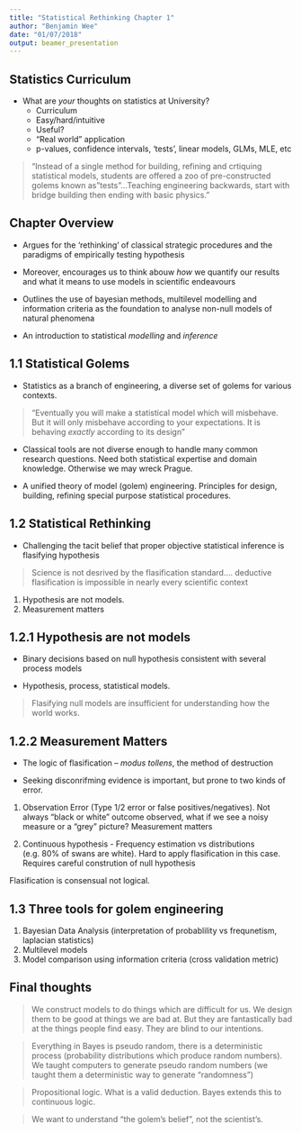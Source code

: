 ```yaml
---
title: "Statistical Rethinking Chapter 1"
author: "Benjamin Wee"
date: "01/07/2018"
output: beamer_presentation
---
```


## Statistics Curriculum

* What are *your* thoughts on statistics at University?
    - Curriculum
    - Easy/hard/intuitive
    - Useful?
    - "Real world" application
    - p-values, confidence intervals, 'tests', linear models, GLMs, MLE, etc

> "Instead of a single method for building, refining and crtiquing statistical models, students are offered a zoo of pre-constructed golems known as "tests"...Teaching engineering backwards, start with bridge building then ending with basic physics."

## Chapter Overview

- Argues for the 'rethinking' of classical strategic procedures and the paradigms of empirically testing hypothesis

- Moreover, encourages us to think abouw *how* we quantify our results and what it means to use models in scientific endeavours

- Outlines the use of bayesian methods, multilevel modelling and information criteria as the foundation to analyse non-null models of natural phenomena

- An introduction to statistical *modelling* and *inference*

## 1.1 Statistical Golems

- Statistics as a branch of engineering, a diverse set of golems for various contexts.

> "Eventually you will make a statistical model which will misbehave. But it will only misbehave according to your expectations. It is behaving *exactly* according to its design"

- Classical tools are not diverse enough to handle many common research questions. Need both statistical expertise and domain knowledge. Otherwise we may wreck Prague.

- A unified theory of model (golem) engineering. Principles for design, building, refining special purpose statistical procedures.

## 1.2 Statistical Rethinking

- Challenging the tacit belief that proper objective statistical inference is flasifying hypothesis

> Science is not desrived by the flasification standard.... deductive flasification is impossible in nearly every scientific context

1) Hypothesis are not models. 
2) Measurement matters

## 1.2.1 Hypothesis are not models

- Binary decisions based on null hypothesis consistent with several process models

- Hypothesis, process, statistical models. 

> Flasifying null models are insufficient for understanding how the world works.

## 1.2.2 Measurement Matters

- The logic of flasification -- *modus tollens*, the method of destruction

- Seeking disconrifming evidence is important, but prone to two kinds of error.

1) Observation Error (Type 1/2 error or false positives/negatives). Not always "black or white" outcome observed, what if we see a noisy measure or a "grey" picture? Measurement matters

2) Continuous hypothesis - Frequency estimation vs distributions (e.g. 80% of swans are white). Hard to apply flasification in this case. Requires careful constrution of null hypothesis

Flasification is consensual not logical.

## 1.3 Three tools for golem engineering

1) Bayesian Data Analysis (interpretation of probablility vs frequnetism, laplacian statistics)
2) Multilevel models
3) Model comparison using information criteria (cross validation metric)

## Final thoughts

> We construct models to do things which are difficult for us. We design them to be good at things we are bad at. But they are fantastically bad at the things people find easy. They are blind to our intentions. 

> Everything in Bayes is pseudo random, there is a deterministic process (probability distributions which produce random numbers). We taught computers to generate pseudo random numbers (we taught them a deterministic way to generate "randomness")

> Propositional logic. What is a valid deduction. Bayes extends this to continuous logic.

> We want to understand "the golem's belief", not the scientist's.

